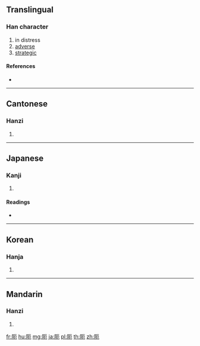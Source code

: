 {{character info/new}}
{{also|厄}}
==Translingual==

===Han character===
{{Han char|rn=170|rad=阜|as=04|sn=7|four=71212|canj=NLMSU}}

# in distress
# [[adverse]]
# [[strategic]]

====References====
* {{Han ref|kx=1346.080|dkj=41559|dj=1848.090|hdz=64116.080|uh=9628|ud=38440|bh=CBAE|bd=52142}}

----

==Cantonese==

===Hanzi===
{{yue-hanzi|jyut=|y=ak1, ngak1}}

# {{defn|lang=yue|sort=阜04}}

----

==Japanese==

===Kanji===
{{ja-kanji|grade=|rs=阜04}}

# {{defn|lang=ja|sort=阜04}}

====Readings====
* {{ja-readings|on=[[あく]] (aku), [[やく]] (yaku), [[あい]] (ai)|kun=[[ふさがる]] (fusagaru), [[せまい]] (semai)|nanori=}}

----

==Korean==

===Hanja===
{{ko-hanja|hangeul=[[액]], [[애]]|eumhun=|rv=aek, ae|mr=aek, ae|y=ayk, ay}}

# {{defn|lang=ko|sort=阜04}}

----

==Mandarin==

===Hanzi===
{{cmn-hanzi|pin=[[è]] ([[e4]])|wg=o<sup>4</sup>}}

# {{defn|lang=cmn|sort=阜04}}

[[fr:阨]]
[[hu:阨]]
[[mg:阨]]
[[ja:阨]]
[[pl:阨]]
[[th:阨]]
[[zh:阨]]